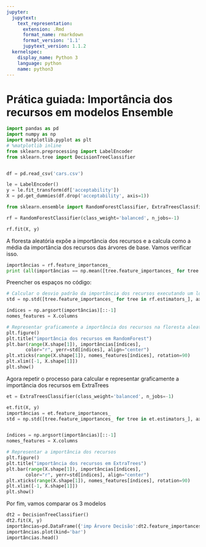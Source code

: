 ```yaml
---
jupyter:
  jupytext:
    text_representation:
      extension: .Rmd
      format_name: rmarkdown
      format_version: '1.1'
      jupytext_version: 1.1.2
  kernelspec:
    display_name: Python 3
    language: python
    name: python3
---
```


# Prática guiada: Importância dos recursos em modelos Ensemble

```python
import pandas as pd
import numpy as np
import matplotlib.pyplot as plt
# %matplotlib inline
from sklearn.preprocessing import LabelEncoder
from sklearn.tree import DecisionTreeClassifier


df = pd.read_csv('cars.csv')

le = LabelEncoder()
y = le.fit_transform(df['acceptability'])
X = pd.get_dummies(df.drop('acceptability', axis=1))
```

```python
from sklearn.ensemble import RandomForestClassifier, ExtraTreesClassifier

rf = RandomForestClassifier(class_weight='balanced', n_jobs=-1)

rf.fit(X, y)
```

A floresta aleatória expõe a importância dos recursos e a calcula como a média da importância dos recursos das árvores de base. Vamos verificar isso.

```python
importâncias = rf.feature_importances_
print (all(importâncias == np.mean([tree.feature_importances_ for tree in rf.estimators_], axis=0)))
```

Preencher os espaços no código:

```python
# Calcular o desvio padrão da importância dos recursos executando um loop nas árvores na floresta aleatória
std = np.std([tree.feature_importances_ for tree in rf.estimators_], axis=0)
```

```python
índices = np.argsort(importâncias)[::-1]
nomes_features = X.columns

# Representar graficamente a importância dos recursos na floresta aleatória
plt.figure()
plt.title("importância dos recursos em RandomForest")
plt.bar(range(X.shape[1]), importâncias[índices],
       color="r", yerr=std[índices], align="center")
plt.xticks(range(X.shape[1]), nomes_features[índices], rotation=90)
plt.xlim([-1, X.shape[1]])
plt.show()
```

Agora repetir o processo para calcular e representar graficamente a importância dos recursos em ExtraTrees

```python
et = ExtraTreesClassifier(class_weight='balanced', n_jobs=-1)

et.fit(X, y)
importâncias = et.feature_importances_
std = np.std([tree.feature_importances_ for tree in et.estimators_], axis=0)


índices = np.argsort(importâncias)[::-1]
nomes_features = X.columns

# Representar a importância dos recursos
plt.figure()
plt.title("importância dos recursos em ExtraTrees")
plt.bar(range(X.shape[1]), importâncias[índices],
       color="r", yerr=std[índices], align="center")
plt.xticks(range(X.shape[1]), nomes_features[índices], rotation=90)
plt.xlim([-1, X.shape[1]])
plt.show()
```

Por fim, vamos comparar os 3 modelos

```python
dt2 = DecisionTreeClassifier()
dt2.fit(X, y)
importâncias=pd.DataFrame({'imp Árvore Decisão':dt2.feature_importances_,'imp Random Forest':rf.feature_importances_,'imp Extra Trees':et.feature_importances_}).sort_values(['imp Random Forest'], ascending=False)
importâncias.plot(kind='bar')
importâncias.head()
```

```python

```

```python

```

```python

```
